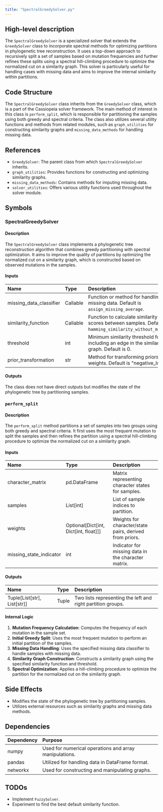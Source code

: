 ```yaml
---
title: "SpectralGreedySolver.py"
---
```


## High-level description

The `SpectralGreedySolver` is a specialized solver that extends the `GreedySolver` class to incorporate spectral methods for optimizing partitions in phylogenetic tree reconstruction. It uses a top-down approach to recursively split a set of samples based on mutation frequencies and further refines these splits using a spectral hill-climbing procedure to optimize the normalized cut on a similarity graph. This solver is particularly useful for handling cases with missing data and aims to improve the internal similarity within partitions.

## Code Structure

The `SpectralGreedySolver` class inherits from the `GreedySolver` class, which is a part of the Cassiopeia solver framework. The main method of interest in this class is `perform_split`, which is responsible for partitioning the samples using both greedy and spectral criteria. The class also utilizes several utility functions and methods from related modules, such as `graph_utilities` for constructing similarity graphs and `missing_data_methods` for handling missing data.

## References

- `GreedySolver`: The parent class from which `SpectralGreedySolver` inherits.
- `graph_utilities`: Provides functions for constructing and optimizing similarity graphs.
- `missing_data_methods`: Contains methods for imputing missing data.
- `solver_utilities`: Offers various utility functions used throughout the solver module.

## Symbols

### SpectralGreedySolver
#### Description
The `SpectralGreedySolver` class implements a phylogenetic tree reconstruction algorithm that combines greedy partitioning with spectral optimization. It aims to improve the quality of partitions by optimizing the normalized cut on a similarity graph, which is constructed based on observed mutations in the samples.

#### Inputs
| Name | Type | Description |
|:-----|:-----|:------------|
| missing_data_classifier | Callable | Function or method for handling missing data. Default is `assign_missing_average`. |
| similarity_function | Callable | Function to calculate similarity scores between samples. Default is `hamming_similarity_without_missing`. |
| threshold | int | Minimum similarity threshold for including an edge in the similarity graph. Default is 0. |
| prior_transformation | str | Method for transforming priors into weights. Default is "negative_log". |

#### Outputs
The class does not have direct outputs but modifies the state of the phylogenetic tree by partitioning samples.

### `perform_split`
#### Description
The `perform_split` method partitions a set of samples into two groups using both greedy and spectral criteria. It first uses the most frequent mutation to split the samples and then refines the partition using a spectral hill-climbing procedure to optimize the normalized cut on a similarity graph.

#### Inputs
| Name | Type | Description |
|:-----|:-----|:------------|
| character_matrix | pd.DataFrame | Matrix representing character states for samples. |
| samples | List[int] | List of sample indices to partition. |
| weights | Optional[Dict[int, Dict[int, float]]] | Weights for character/state pairs, derived from priors. |
| missing_state_indicator | int | Indicator for missing data in the character matrix. |

#### Outputs
| Name | Type | Description |
|:-----|:-----|:------------|
| Tuple[List[str], List[str]] | Tuple | Two lists representing the left and right partition groups. |

#### Internal Logic
1. **Mutation Frequency Calculation**: Computes the frequency of each mutation in the sample set.
2. **Initial Greedy Split**: Uses the most frequent mutation to perform an initial partition of the samples.
3. **Missing Data Handling**: Uses the specified missing data classifier to handle samples with missing data.
4. **Similarity Graph Construction**: Constructs a similarity graph using the specified similarity function and threshold.
5. **Spectral Optimization**: Applies a hill-climbing procedure to optimize the partition for the normalized cut on the similarity graph.

## Side Effects
- Modifies the state of the phylogenetic tree by partitioning samples.
- Utilizes external resources such as similarity graphs and missing data methods.

## Dependencies

| Dependency | Purpose |
|:-----------|:--------|
| numpy | Used for numerical operations and array manipulations. |
| pandas | Utilized for handling data in DataFrame format. |
| networkx | Used for constructing and manipulating graphs. |

## TODOs
- Implement `FuzzySolver`.
- Experiment to find the best default similarity function.